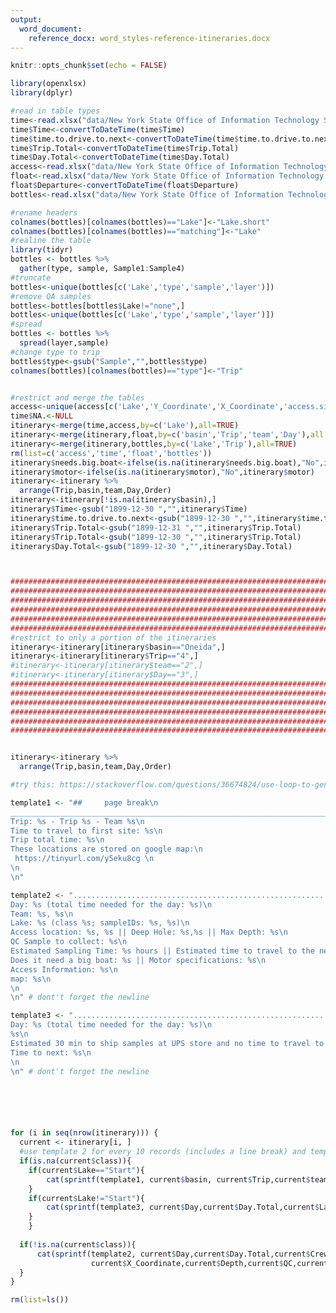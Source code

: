 ```yaml
---
output: 
  word_document:
    reference_docx: word_styles-reference-itineraries.docx
---
```


```r

knitr::opts_chunk$set(echo = FALSE)
```

```r
library(openxlsx)
library(dplyr)

#read in table types
time<-read.xlsx("data/New York State Office of Information Technology Services/Sampling Season - Documents/LCI.Field.Season.xlsx" , 3, detectDates = FALSE)
time$Time<-convertToDateTime(time$Time)
time$time.to.drive.to.next<-convertToDateTime(time$time.to.drive.to.next)
time$Trip.Total<-convertToDateTime(time$Trip.Total)
time$Day.Total<-convertToDateTime(time$Day.Total)
access<-read.xlsx("data/New York State Office of Information Technology Services/Sampling Season - Documents/LCI.Field.Season.xlsx" , 2)
float<-read.xlsx("data/New York State Office of Information Technology Services/Sampling Season - Documents/LCI.Field.Season.xlsx" , 4, detectDates = FALSE)
float$Departure<-convertToDateTime(float$Departure)
bottles<-read.xlsx("data/New York State Office of Information Technology Services/Sampling Season - Documents/LCI.Field.Season.xlsx", 5)

#rename headers
colnames(bottles)[colnames(bottles)=="Lake"]<-"Lake.short"
colnames(bottles)[colnames(bottles)=="matching"]<-"Lake"
#realine the table
library(tidyr)
bottles <- bottles %>% 
  gather(type, sample, Sample1:Sample4)
#truncate
bottles<-unique(bottles[c('Lake','type','sample','layer')])
#remove QA samples
bottles<-bottles[bottles$Lake!="none",]
bottles<-unique(bottles[c('Lake','type','sample','layer')])
#spread
bottles <- bottles %>% 
  spread(layer,sample)
#change type to trip
bottles$type<-gsub("Sample","",bottles$type)
colnames(bottles)[colnames(bottles)=="type"]<-"Trip"


#restrict and merge the tables
access<-unique(access[c('Lake','Y_Coordinate','X_Coordinate','access.site_lat','access.site_lon','Access','needs.big.boat','motor','Depth','map')])
time$NA.<-NULL
itinerary<-merge(time,access,by=c('Lake'),all=TRUE)
itinerary<-merge(itinerary,float,by=c('basin','Trip','team','Day'),all = TRUE)
itinerary<-merge(itinerary,bottles,by=c('Lake','Trip'),all=TRUE)
rm(list=c('access','time','float','bottles'))
itinerary$needs.big.boat<-ifelse(is.na(itinerary$needs.big.boat),"No",itinerary$needs.big.boat)
itinerary$motor<-ifelse(is.na(itinerary$motor),"No",itinerary$motor)
itinerary<-itinerary %>% 
  arrange(Trip,basin,team,Day,Order)
itinerary<-itinerary[!is.na(itinerary$basin),]
itinerary$Time<-gsub("1899-12-30 ","",itinerary$Time)
itinerary$time.to.drive.to.next<-gsub("1899-12-30 ","",itinerary$time.to.drive.to.next)
itinerary$Trip.Total<-gsub("1899-12-31 ","",itinerary$Trip.Total)
itinerary$Trip.Total<-gsub("1899-12-30 ","",itinerary$Trip.Total)
itinerary$Day.Total<-gsub("1899-12-30 ","",itinerary$Day.Total)



#################################################################################################################
#################################################################################################################
#################################################################################################################
#################################################################################################################
#################################################################################################################
#################################################################################################################
#restrict to only a portion of the itineraries
itinerary<-itinerary[itinerary$basin=="Oneida",]
itinerary<-itinerary[itinerary$Trip=="4",]
#itinerary<-itinerary[itinerary$team=="2",]
#itinerary<-itinerary[itinerary$Day=="3",]
#################################################################################################################
#################################################################################################################
#################################################################################################################
#################################################################################################################
#################################################################################################################
#################################################################################################################


itinerary<-itinerary %>% 
  arrange(Trip,basin,team,Day,Order)

```


```r
#try this: https://stackoverflow.com/questions/36674824/use-loop-to-generate-section-of-text-in-rmarkdown

template1 <- "##     page break\n
______________________________________________________________________________________\n
Trip: %s - Trip %s - Team %s\n
Time to travel to first site: %s\n
Trip total time: %s\n
These locations are stored on google map:\n
 https://tinyurl.com/y5eku8cg \n
\n
\n" 

template2 <- "......................................................................................\n
Day: %s (total time needed for the day: %s)\n
Team: %s, %s\n
Lake: %s (class %s; sampleIDs: %s, %s)\n
Access location: %s, %s || Deep Hole: %s,%s || Max Depth: %s\n
QC Sample to collect: %s\n
Estimated Sampling Time: %s hours || Estimated time to travel to the next site: %s\n
Does it need a big boat: %s || Motor specifications: %s\n
Access Information: %s\n
map: %s\n
\n
\n" # dont't forget the newline

template3 <- "......................................................................................\n
Day: %s (total time needed for the day: %s)\n
%s\n
Estimated 30 min to ship samples at UPS store and no time to travel to the hotel. \n
Time to next: %s\n
\n
\n" # dont't forget the newline






for (i in seq(nrow(itinerary))) {
  current <- itinerary[i, ]
  #use template 2 for every 10 records (includes a line break) and template 1 for all others
  if(is.na(current$class)){
    if(current$Lake=="Start"){
        cat(sprintf(template1, current$basin, current$Trip,current$team,current$time.to.drive.to.next,current$Trip.Total))
    }
    if(current$Lake!="Start"){
        cat(sprintf(template3, current$Day,current$Day.Total,current$Lake,current$time.to.drive.to.next))
    }
    }
  
  if(!is.na(current$class)){
      cat(sprintf(template2, current$Day,current$Day.Total,current$Crew.Leader,current$Crew.Members,current$Lake, current$class,current$epi,current$hyp,current$access.site_lat,current$access.site_lon,current$Y_Coordinate,
                  current$X_Coordinate,current$Depth,current$QC,current$Time, current$time.to.drive.to.next, current$needs.big.boat, current$motor, current$Access,current$map))
  }
}

rm(list=ls())
```
